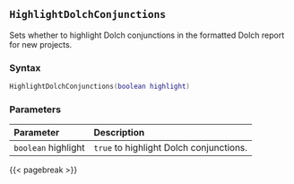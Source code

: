 ## `HighlightDolchConjunctions`

Sets whether to highlight Dolch conjunctions in the formatted Dolch report for new projects.

### Syntax {-}

``` .lua
HighlightDolchConjunctions(boolean highlight)
```

### Parameters {-}

**Parameter** | **Description**
| :-- | :-- |
| `boolean` highlight | `true` to highlight Dolch conjunctions. |

{{< pagebreak >}}